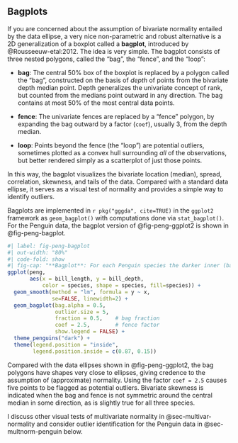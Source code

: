 ## Bagplots

\ixon{bagplot}

If you are concerned about the assumption of bivariate normality entailed by the data ellipse, a very nice
non-parametric and robust alternative  is a 2D generalization of a boxplot called
a **bagplot**, introduced by @Rousseeuw-etal:2012. 
The idea is very simple. The bagplot consists of three nested polygons, called the "bag", the "fence", and the "loop":

* **bag**: The central 50% box of the boxplot is replaced by a polygon called the "bag", constructed on the basis of _depth_ of points from the bivariate depth median point. Depth generalizes the univariate concept of rank, but counted from the medians point outward in any direction.
The bag contains at most 50% of the most central data points.
\ix{depth}

* **fence**: The univariate fences are replaced by a "fence" polygon,  by expanding the bag outward by a factor (`coef`), usually 3, from the depth median.

* **loop**: Points beyond the fence (the "loop") are potential outliers, sometimes plotted as a convex hull surrounding _all_ of the observations, but better rendered simply as a scatterplot of just those points.

In this way, the bagplot visualizes the bivariate location (median), spread, correlation, skewness, and tails of the data.
Compared with a standard data ellipse, it serves as a visual test of normality and provides a simple way to identify outliers.

Bagplots are implemented in `r pkg("gggda", cite=TRUE)` in the `ggplot2` framework as `geom_bagplot()` with computations done
via `stat_bagplot()`.
For the Penguin data, the bagplot version of @fig-peng-ggplot2 is shown in @fig-peng-bagplot.

```r
#| label: fig-peng-bagplot
#| out-width: "80%"
#| code-fold: show
#| fig-cap: "**Bagplot**: For each Penguin species the darker inner (bag) polygon reflects the innermost 50% of the data points. The outer (fence) polygon corresponds to points enclosed by a multiple of the bag. Points outside the fence for each species are ploted individually."
ggplot(peng, 
       aes(x = bill_length, y = bill_depth,
           color = species, shape = species, fill=species)) +
  geom_smooth(method = "lm", formula = y ~ x,
              se=FALSE, linewidth=2) +
  geom_bagplot(bag.alpha = 0.5,
               outlier.size = 5,
               fraction = 0.5,    # bag fraction
               coef = 2.5,        # fence factor
               show.legend = FALSE) +
  theme_penguins("dark") +
  theme(legend.position = "inside",
        legend.position.inside = c(0.87, 0.15)) 
```

Compared with the data ellipses shown in @fig-peng-ggplot2, the bag polygons have shapes very close to ellipses,
giving credence to the assumption of (approximate) normality. Using the factor `coef = 2.5` causes five points to be flagged as potential
outliers. Bivariate skewness is indicated when the bag and fence is not symmetric around the central median in some direction,
as is slightly true for all three species.

I discuss other visual tests of multivariate normality in @sec-multivar-normality and consider outlier identification
for the Penguin data in @sec-multnorm-penguin below.

\ixoff{bagplot}
